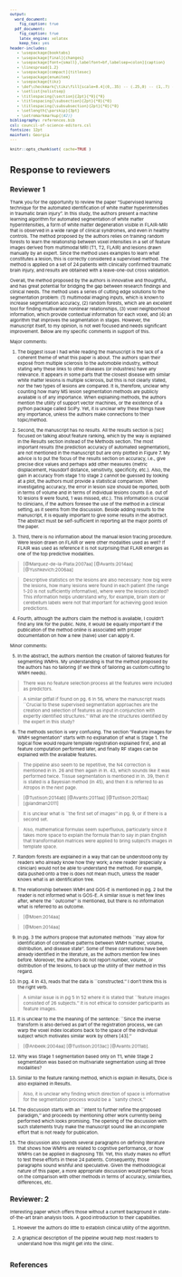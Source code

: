 ```yaml
---
output:
  word_document:
    fig_caption: true
  pdf_document:
    fig_caption: true
    latex_engine: xelatex
    keep_tex: yes
header-includes:
   - \usepackage{booktabs}
   - \usepackage[final]{changes}
   - \usepackage[font={small},labelfont=bf,labelsep=colon]{caption}
   - \linespread{1.2}
   - \usepackage[compact]{titlesec}
   - \usepackage{enumitem}
   - \usepackage{tikz}
   - \def\checkmark{\tikz\fill[scale=0.4](0,.35) -- (.25,0) -- (1,.7) -- (.25,.15) -- cycle;}
   - \setlist{nolistsep}
   - \titlespacing{\section}{2pt}{*0}{*0}
   - \titlespacing{\subsection}{2pt}{*0}{*0}
   - \titlespacing{\subsubsection}{2pt}{*0}{*0}
   - \setlength{\parskip}{3pt}
   - \setremarkmarkup{(#2)}
bibliography: references.bib
csl: council-of-science-editors.csl
fontsize: 12pt
mainfont: Georgia
---
```


<style type="text/css">
body,
code.bash{
  font-size: 8px;
}
pre {
  font-size: 8px
}
</style>



```r
knitr::opts_chunk$set( cache=TRUE )
```

# Response to reviewers

_\textcolor{blue}{We appreciate the time spent by the editors and reviewers in
assessing our manuscript.  Please see below for a point-by-point response to the
issues raised.}_

## Reviewer 1

Thank you for the opportunity to review the paper "Supervised learning
technique for the automated identification of white matter
hyperintensities in traumatic brain injury". In this study, the authors
present a machine learning algorithm for automated segmentation of white
matter hyperintensities, a form of white matter degeneration visible in
FLAIR-MRI that is observed in a wide range of clinical syndromes, and
even in healthy controls. The method proposed by the authors relies on
training random forests to learn the relationship between voxel
intensities in a set of feature images derived from multimodal MRI (T1,
T2, FLAIR) and lesions drawn manually by an expert. Since the method uses
examples to learn what constitutes a lesion, this is correctly considered
a supervised method. The method is applied on a set of 24 patients with
clinically confirmed traumatic brain injury, and results are obtained
with a leave-one-out cross validation.

Overall, the method proposed by the authors is innovative and thoughtful,
and has great potential for bridging the gap between research findings
and clinical needs. The method uses a series of cutting edge solutions to
the segmentation problem: (1) multimodal imaging inputs, which is known
to increase segmentation accuracy, (2) random forests, which are an
excellent tool for finding multivariate nonlinear relationships, (3)
voxel neighborhood information, which provide contextual information for
each voxel, and (4) an algorithm that improves the segmentation in
stages. However, the manuscript itself, to my opinion, is not well
focused and needs significant improvement. Below are my specific comments
in support of this.

> _\textcolor{blue}{We thank the reviewer for the generally positive assessment of our work.  We also
> appreciate the detailed critique below to help us improve specific aspects of the
> presentation.}_

Major comments:

1. The biggest issue I had while reading the manuscript is the lack of a
coherent theme of what this paper is about. The authors span their exposé
from multiple sclerosis to the automobile industry, without stating why
these links to other diseases (or industries) have any relevance. It
appears in some parts that the closest disease with similar white matter
lesions is multiple sclerosis, but this is not clearly stated, nor the
two types of lesions are compared. It is, therefore, unclear why counting
how many MS lesion segmentation methods are publicly available is of any
importance. When explaining methods, the authors mention the utility of
support vector machines, or the existence of a python package called
SciPy. Yet, it is unclear why these things have any importance, unless
the authors make connections to their topic/method.

> _\textcolor{blue}{We reduced the introduction to limit the clinical motivation to a
TBI context and removed mention of multiple sclerosis to remove any assumption of
disease similarity (although the segmentation approaches can be similar).  We also
removed the paragraph dealing with publicly available software for neuroimaging analysis.
}_

2. Second, the manuscript has no results. All the results section is [sic] focused
on talking about feature ranking, which by the way is explained in the
Results section instead of the Methods section. The most important
results (the prediction accuracy of automated segmentation), are not
mentioned in the manuscript but are only plotted in Figure 7. My advice
is to put the focus of the results section on accuracy, i.e., give
precise dice values and perhaps add other measures (metric displacement,
Hausdorf distance, sensitivity, specificity, etc.). Also, the gain in
accuracy from stage 1 to stage 2 cannot be guessed by looking at a plot,
the authors must provide a statistical comparison. When investigating
accuracy, the error in lesion size should be reported, both in terms of
volume and in terms of individual lesions counts (i.e. out of 10 lesions
9 were found, 1 was missed, etc.). This information is crucial to
clinicians, if the authors foresee the use of the method in a clinical
setting, as it seems from the discussion. Beside adding results to the
manuscript, it is equally important to give some results in the abstract.
The abstract must be self-sufficient in reporting all the major points of
the paper.

> _\textcolor{red}{Nick}_

3. Third, there is no information about the manual lesion tracing procedure.
Were lesion drawn on FLAIR or were other modalities used as well? If
FLAIR was used as reference it is not surprising that FLAIR emerges as
one of the top predictive modalities.

> _\textcolor{blue}{We added the following to the Methods section:}_

> \textcolor{blue}{The first author (J. R. S.) performed the manual WMH tracings for all 26  subjects.  J. R. S. is a radiologist certified by the American Board of Radiology, with a certificate of advanced qualification in vascular and interventional radiology, over 18 years of research experience in TBI, and 6 years of clinical imaging experience.  All multi-modal MR dicom image slices were converted to the nifti file format. Given the utility of the FLAIR sequence in detecting white matter lesions in TBI}  [@Marquez-de-la-Plata:2007aa]\textcolor{blue}{, all nifti image volumes for each subject were rigidly aligned to the FLAIR image of that subject using the ANTs software} [@Avants:2014aa] \textcolor{blue}{.  The normalized MRI volumes were then provided to J. R. S. who traced each lesion using the ITK-SNAP tool} [@Yushkevich:2006aa]
> \textcolor{blue}{ which has multi-image overlay capabilities for visualizing all modalities in all three canonical views.}

> Descriptive statistics on the lesions are also necessary: how big were the
> lesions, how many lesions were found in each patient (the range 1-20 is not sufficiently
> informative), where were the lesions located? This information helps
> understand why, for example, brain stem or cerebellum labels were not
> that important for achieving good lesion predictions.

> _\textcolor{red}{Nick---Add a table for each patient and get all this
information before doing the evaluation.}_

4. Fourth, although the authors claim the method is available, I couldn't
find any link for the public. Note, it would be equally important if the
publication of the method online is associated with proper documentation
on how a new (naive) user can apply it.

> _\textcolor{blue}{Our methodological publication history demonstrates that we are
very supportive of open science and have released both code and data in conjunction
with these publications in public forums, such as github.  However, permission to
publicly release the data for this data has not yet been obtained and so we removed
the mention of public availability.  However, when we do get permission, it will
be posted to the github repository associated with this manuscript
(https://github.com/ntustison/WatchMeHyperventilate) for future readers.
}_

Minor comments:

5. In the abstract, the authors mention the creation of tailored features
for segmenting WMHs. My understanding is that the method proposed by the
authors has no tailoring (if we think of tailoring as custom cutting to
WMH needs).

> _\textcolor{blue}{We removed the word ``tailor'' in its various forms in the
manuscript to avoid the misreading described by the reviewer.}_

> There was no feature selection process all the features were
> included as predictors.

> _\textcolor{blue}{Although feature selection is mentioned in the manuscript, nowhere
do we mention or imply any type of computational feature selection.  There was
a feature selection process in that we selected ones from the myriad feature images that
one can possibly produce based on our targeted application, i.e. WMHs.}_

> A similar pitfall if found on pg. 6 ln 56, where
> the manuscript reads ``Crucial to these supervised segmentation approaches
> are the creation and selection of features as input in conjunction with
> expertly identified structures.'' What are the structures identified by
> the expert in this study?

> _\textcolor{blue}{For this particular application, white matter hyperintensities
are the structure of interest.  We have re-emphasized this point by writing:
}_

> \textcolor{blue}{Crucial to these supervised segmentation approaches are the creation and selection of
``features'' as input (i.e., feature images constructed from the training data)
in conjunction with expertly identified structures of interest
(i.e., WMHs) for model construction.}

6. The methods section is very confusing. The section "Feature images for
WMH segmentation" starts with no explanation of what is Stage 1. The
logical flow would require template registration explained first, and all
feature computation performed later, and finally RF stages can be
explained with the available features.

> _\textcolor{red}{Here.}_

> The pipeline also seem to be
> repetitive, the N4 correction is mentioned in ln. 26 and then again in
> ln. 43, which sounds like it was performed twice. Tissue segmentation is
> mentioned in ln. 39, then it is stated is a Bayesian method (ln 45), and
> then it is referred to as Atropos in the next page.

> _\textcolor{blue}{The two mentions of N4 are due to the fact that they are associated
with two distinct pipelines:  1) preparation of the images for extracting feature values
and 2) brain extration and $n$-tissue segmentation.  We rewrote the section in question
to avoid any confusing redundancy:}_

> _\textcolor{blue}{The T1 image is then processed via the ANTs brain
extraction and normal tissue segmentation pipelines}_ [@Tustison:2014ab]
> _\textcolor{blue}{.  The result is a mask delineating the brain
parenchyma and probabilistic estimates of the CSF, gray matter, white matter,
deep gray matter, brain stem, and cerebellum}_ [@Avants:2011aa]
> _\textcolor{blue}{.  These provide the expertly annotated labels for the
first six tissue labels given above.  Tissue prior probability maps for segmentation
are from multi-model optimal symmetric shape/intensity templates}_ [@Tustison:2015aa]
> _\textcolor{blue}{created from the public MMRR data set}_  [@landman2011]
> _\textcolor{blue}{(cf Figure 3).}_



> It is unclear what is ``the first set of images'' in pg. 9, or if there is a second set.

> _\textcolor{blue}{We clarified this confusion by changing the sentence in question from}_

> \textcolor{blue}{To model the intensity information the first set of images simply includes the
> preprocessed and normalized intensity FLAIR, T1, and T2 image voxel values.}

> _\textcolor{blue}{to}_

> \textcolor{blue}{Feature values include the preprocessed FLAIR, T1, and T2 image voxel intensities.}

> Also, mathematical formulas seem superfluous, particularly since it takes more
> space to explain the formula than to say in plain English that
> transformation matrices were applied to bring subject's images in
> template space.

> _\textcolor{blue}{Done.  We removed the mathematical formulas.}_

7. Random forests are explained in a way that can be understood only by
readers who already know how they work; a new reader (especially a
clinician) would not be able to understand the method. For example, data
pushed onto a tree is does not mean much, unless the reader knows what is
an identification tree.

> \textcolor{red}{We confess that we are also ignorant concerning the
definition of an ``identification tree.''}

8. The relationship between WMH and GOS-E is mentioned in pg. 2 but the
reader is not informed what is GOS-E.
A similar issue is met few lines
after, where the ``outcome'' is mentioned, but there is no information what
is referred to as outcome.

> _\textcolor{blue}{The sentence in question reads:}_

> \textcolor{blue}{Further, volume of FLAIR lesions within the corpus
callosum, brainstem, and thalamus in patients with severe TBI correlates
with Glasgow Outcome-Extended (GOS-E) scores.} [@Moen:2014aa]

> _\textcolor{blue}{Although the full phrase corresponding to the acronym
in question is provided prior to the acronym in the text (along with an
explanatory reference), we have added the following clarification:}_

> \textcolor{blue}{Further, volume of FLAIR lesions within the corpus
callosum, brainstem, and thalamus in patients with severe TBI correlates
with Glasgow Outcome-Extended (GOS-E) scores} [@Moen:2014aa]
> \textcolor{blue}{---a numeric groupwise assessment used to
classify ``outcome'' in TBI patients where ``outcome'' refers to the
spectrum of possible prognoses from death to disability to recovery.}

9. In pg. 3 the authors propose that automated methods ``may allow for
identification of correlative patterns between WMH number, volume,
distribution, and disease state''. Some of these correlations have been
already identified in the literature, as the authors mention few lines
before. Moreover, the authors do not report number, volume, or
distribution of the lesions, to back up the utility of their method in
this regard.

> _\textcolor{red}{Here.}_

10. In pg. 4 ln 43, reads that the data is ``constructed.'' I don't think this
is the right verb.

> _\textcolor{blue}{We agree that the sentence in question could be read this way.
We have, therefore, clarified the sentence in question to read
``Once the ensemble of decision trees is constructed, data to be classified is ``pushed''
through each decision tree resulting in a single classification ``vote'' per tree.``}_

> A similar issue is in pg 5 ln 52 where it is stated that ``feature images
> consisted of 26 subjects.'' It is not ethical to consider participants as feature
> images.

> _\textcolor{blue}{This was a grammatical mistake, not a question of
ethics.  It has been fixed: ``The feature images
were derived from MR acquisitions of 26 subjects\ldots''}_

11. It is unclear to me the meaning of the sentence: ``Since the inverse
transform is also derived as part of the registration process, we can
warp the voxel index locations back to the space of the individual
subject which motivates similar work by others [43].''

> _\textcolor{blue}{The sentences were rewritten as follows:}_

> \textcolor{blue}{Similar feature images were used in}
[@Anbeek:2004aa]
> \textcolor{blue}{although, unlike the proposed framework, this previous work lacks
> normalization to the standard
> coordinate system provided by the template to dramatically improve spatial specificity
> across all subjects.  To generate these images, the T1 image of each subject is
> registered to the T1 template component using a B-spline variant} [@Tustison:2013ac]
> \textcolor{blue}{of the well-known ANTs Symmetric Normalization (SyN) algorithm} [@Avants:2011ab].
> \textcolor{blue}{Using the derived transforms, the template coordinate images are warped back to the space of the individual subject.}



12. Why was Stage 1 segmentation based only on T1, while Stage 2 segmentation
was based on multivariate segmentation using all three modalities?

> _\textcolor{blue}{We added the following clarification:}_

> \textcolor{blue}{In order to maximize the spatial information for the $n$-tissue segmentation
process following the voxelwise RF classification of Stage 1, we use all three
aligned preprocessed images for multivariate segmentation during the second stage.}

13. Similar to the feature ranking method, which is explain in Results, Dice
is also explained in Results.

> _\textcolor{blue}{We removed the equation for the Dice metric and described the
evaluation procedure in the Methods section.}_

> Also, it is unclear why finding which direction of space is informative for the
> segmentation process would be a ``sanity check.''

> _\textcolor{blue}{We removed this section to avoid unnecessary confusion.}_

14. The discussion starts with an ``intent to further refine the proposed
paradigm,'' and proceeds by mentioning other work currently being
performed which looks promising. The opening of the discussion with such
statements truly make the manuscript sound like an incomplete effort that
is not ready for publication.

> _\textcolor{blue}{We appreciate the positive view of our current work.
The full sentence in question is ``Although only a
single expert was used to produce the manual labelings, our intent is to
further refine the proposed paradigm by crowdsourcing with feedback from
other experts who interact with both the data and methodology.''
In our opinion, simply mentioning specific details regarding future work
does not mean that the manuscript ``sounds like an incomplete effort.''
Rather, it is simply an admission, similar to much of what is reported
in the literature, that our research program is ongoing.}_

15. The discussion also spends several paragraphs on defining literature that
shows how WMHs are related to cognitive performance, or how WMHs can be
applied in diagnosing TBI. Yet, this study makes no effort to test these
efforts in these 24 patients. Consequently, those paragraphs sound
wishful and speculative. Given the methodological nature of this paper, a
more appropriate discussion would perhaps focus on the comparison with
other methods in terms of accuracy, similarities, differences, etc.

> _\textcolor{red}{Get rid of the paragraphs in question.  Need to redo evaluation
to discuss.}_

## Reviewer: 2

Interesting paper which offers those without a current background in
state-of-the-art brain analysis tools. A good introduction to their capabilities.

1. However the authors do little to establish clinical utility of the
algorithm.

> _\textcolor{red}{Similar concerns were voiced by Reviewer 1.  We appreciate
> the opportunity to clarify the precise nature of our contribution which is methodological
> (vs. clinical).  Given the saliency of WMHs as a potential biomarker for TBI
> (as established by previous research), we believe that the automatic identification
> of WMHs is of sufficient merit for publication.  However, our follow-up research plans
> concern the application of our work to a much larger and investigation into the clinical
> correlates of WMH load.}_

2. A graphical description of the pipeline would help most
readers to understand how this might get into the clinic.

> _\textcolor{blue}{Done.  We added the following figure as a graphical description of
> the pipeline to the manuscript:}_

![\textcolor{blue}{Workflow illustration for the proposed pipeline.  Processing of the multi-modal
input MRI for a single subject, using the multi-modal symmetric template, results in
the generation of the feature images.  These feature images are used as input to the
Stage 1 RF model producing the initial RF probability map estimates.  The Stage 1
voting maps, the original feature images, and the Stage 2 RF model result in the
final voting maps which includes the WMH probability estimate.  Note that the RF models
are constructed once from a set of training data which are processed using the
same feature-construction pipeline as the single-subject input MRI.}](Figures/wmhPipeline.png)

\clearpage

## References
